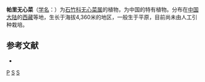 {{Speciesbox
| taxon = Arenaria(植物) pharensis
| binomial_authority = McNeil et Majumdar
}}

'''帕里无心菜'''（[[学名|学名]]：{{lang|la|''Arenaria pharensis''}}）为[[石竹科|石竹科]][[无心菜属|无心菜属]]的植物，为中国的特有植物。分布在[[中国大陆|中国大陆]]的[[西藏|西藏]]等地，生长于海拔4,360米的地区，一般生于平原，目前尚未由人工引种栽培。

== 参考文献 ==
<div class="references-small">
* {{cite web| url =http://www.bioinfo.cn/db05/KmzwSpecies.php?action=view&id=3656| title =帕里无心菜| work =《中国高等植物数据库全库》| publisher =中国科学院微生物研究所| author =昆明植物研究所| accessdate =2009-02-24| deadurl =yes| archiveurl =https://web.archive.org/web/20160305012554/http://www.bioinfo.cn/db05/KmzwSpecies.php?action=view&id=3656| archivedate =2016-03-05}}
</div>
{{Taxonbar|from=Q11060040}}

[[Category:无心菜属|P]]
[[Category:中国特有植物|S]]
[[Category:西藏植物|S]]
